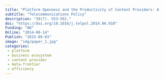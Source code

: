 ```yaml
---
title: "Platform Openness and the Productivity of Content Providers: A meta-frontier analysis"
subtitle: "Telecommunications Policy"
description: "39(7). 553-562."
doi: "https://doi.org/10.1016/j.telpol.2014.06.010"
Funding: "NA"
Online: "2014-08-14"
Publish: "2015-09-03"
image: "img/paper_1.jpg"
categories:
 - platform
 - business ecosystem
 - content provider
 - meta-frontier
 - efficiency
---
```


